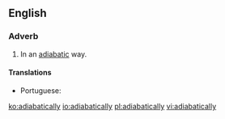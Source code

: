 ==English==

===Adverb===
{{en-adv}}

# {{label|en|science}} In an [[adiabatic]] way.

====Translations====
{{trans-top|in an adiabatic way}}
* Portuguese: {{t|pt|adiabaticamente}}
{{trans-mid}}
{{trans-bottom}}

[[ko:adiabatically]]
[[io:adiabatically]]
[[pl:adiabatically]]
[[vi:adiabatically]]